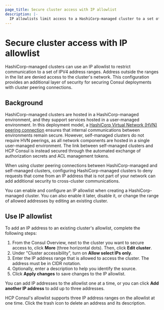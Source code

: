 ```yaml
---
page_title: Secure cluster access with IP allowlist
description: |-
  IP allowlists limit access to a HashiCorp-managed cluster to a set of three IPV4 address ranges in CIDR notation. Learn how to use an IP allowlist to add additional security to cluster peering connections between HashiCorp-managed and self-managed clusters.
---
```


# Secure cluster access with IP allowlist

HashiCorp-managed clusters can use an IP allowlist to restrict communication to a set of IPV4 address ranges. Address outside the ranges in the list are denied access to the cluster's network. This configuration provides an additional layer of security for securing Consul deployments with cluster peering connections.

## Background

HashiCorp-managed clusters are hosted in a HashiCorp-managed environment, and they support services hosted in a user-managed environment. In this deployment model, a [HashiCorp Virtual Network (HVN) peering connection](/hcp/docs/hcp/network) ensures that internal communications between environments remain secure. However, self-managed clusters do not require HVN peerings, as all network components are hosted in a single user-managed environment. The link between self-managed clusters and HCP Consul is instead secured through the automated exchange of authorization secrets and ACL management tokens.

When using cluster peering connections between HashiCorp-managed and self-managed clusters, configuring HashiCorp-managed clusters to deny requests that come from an IP address that is not part of your network can add additional security to cross-cluster communications.

You can enable and configure an IP allowlist when creating a HashiCorp-managed cluster. You can also enable it later, disable it, or change the range of allowed addresses by editing an existing cluster.

## Use IP allowlist

To add an IP address to an existing cluster's allowlist, complete the following steps:

1. From the Consul Overview, next to the cluster you want to secure access to, click **More** (three horizontal dots). Then, click **Edit cluster**.
1. Under "Cluster accessibility", turn on **Allow select IPs only**.
1. Enter the IP address range that is allowed to access the cluster. The address must be in CIDR notation.
1. Optionally, enter a description to help you identify the source.
1. Click **Apply changes** to save changes to the IP allowlist.

You can add IP addresses to the allowlist one at a time, or you can click **Add another IP address** to add up to three addresses.

HCP Consul's allowlist supports three IP address ranges on the allowlist at one time. Click the trash icon to delete an address and its description.